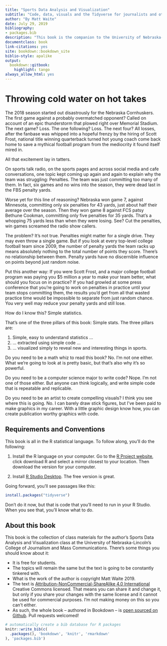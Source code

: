 ```yaml
--- 
title: "Sports Data Analysis and Visualization"
subtitle: "Code, data, visuals and the Tidyverse for journalists and other storytellers"
author: "By Matt Waite"
date: July 29, 2019
bibliography:
- packages.bib
description: "This book is the companion to the University of Nebraska-Lincoln's SPMC350 course in the College of Journalism and Mass Communications."
documentclass: book
link-citations: yes
site: bookdown::bookdown_site
biblio-style: apalike
output:
  bookdown::gitbook:
    highlight: tango
always_allow_html: yes
---
```


# Throwing cold water on hot takes

The 2018 season started out disastrously for the Nebraska Cornhuskers. The first game against a probably overmatched opponent? Called on account of an epic thunderstorm that plowed right over Memorial Stadium. The next game? Loss. The one following? Loss. The next four? All losses, after the fanbase was whipped into a hopeful frenzy by the hiring of Scott Frost, national title winning quarterback turned hot young coach come back home to save a mythical football program from the mediocrity it found itself mired in. 

All that excitement lay in tatters.

On sports talk radio, on the sports pages and across social media and cafe conversations, one topic kept coming up again and again to explain why the team was struggling: Penalties. The team was just committing too many of them. In fact, six games and no wins into the season, they were dead last in the FBS penalty yards.

Worse yet for this line of reasoning? Nebraska won game 7, against Minnesota, committing only six penalties for 43 yards, just about half their average over the season. Then they won game 8 against FCS patsy Bethune Cookman, committing only five penalties for 35 yards. That's a whopping 75 yards less than when they were losing. See? Cut the penalties, win games screamed the radio show callers. 

The problem? It's not true. Penalties might matter for a single drive. They may even throw a single game. But if you look at every top-level college football team since 2009, the number of penalty yards the team racks up means absolutely nothing to the total number of points they score. There's no relationship between them. Penalty yards have no discernible influence on points beyond just random noise. 

Put this another way: If you were Scott Frost, and a major college football program was paying you $5 million a year to make your team better, what should you focus on in practice? If you had growled at some press conference that you're going to work on penalties in practice until your team stops committing them, the results you'd get from all that wasted practice time would be impossible to separate from just random chance. You very well may reduce your penalty yards and still lose. 

How do I know this? Simple statistics. 

That's one of the three pillars of this book: Simple stats. The three pillars are:

1. Simple, easy to understand statistics ... 
2. ... extracted using simple code ...
3.  ... visualized simply to reveal new and interesting things in sports. 

Do you need to be a math whiz to read this book? No. I'm not one either. What we're going to look at is pretty basic, but that's also why it's so powerful. 

Do you need to be a computer science major to write code? Nope. I'm not one of those either. But anyone can think logically, and write simple code that is repeatable and replicable. 

Do you need to be an artist to create compelling visuals? I think you see where this is going. No. I can barely draw stick figures, but I've been paid to make graphics in my career. With a little graphic design know how, you can create publication worthy graphics with code. 

## Requirements and Conventions

This book is all in the R statistical language. To follow along, you'll do the following:

1. Install the R language on your computer. Go to the [R Project website](https://www.r-project.org/), click download R and select a mirror closest to your location. Then download the version for your computer. 

2. Install [R Studio Desktop](https://www.rstudio.com/products/rstudio/#Desktop). The free version is great. 

Going forward, you'll see passages like this:

```r
install.packages("tidyverse")
```

Don't do it now, but that is code that you'll need to run in your R Studio. When you see that, you'll know what to do.

## About this book

This book is the collection of class materials for the author's Sports Data Analysis and Visualization class at the University of Nebraska-Lincoln's College of Journalism and Mass Communications. There's some things you should know about it:

* It is free for students. 
* The topics will remain the same but the text is going to be constantly tinkered with. 
* What is the work of the author is copyright Matt Waite 2019.
* The text is [Attribution-NonCommercial-ShareAlike 4.0 International](https://creativecommons.org/licenses/by-nc-sa/4.0/) Creative Commons licensed. That means you can share it and change it, but only if you share your changes with the same license and it cannot be used for commercial purposes. I'm not making money on this so you can't either.  
* As such, the whole book -- authored in Bookdown -- is [open sourced on Github](https://github.com/mattwaite/sportsdatabook). Pull requests welcomed! 

```r
# automatically create a bib database for R packages
knitr::write_bib(c(
  .packages(), 'bookdown', 'knitr', 'rmarkdown'
), 'packages.bib')
```
